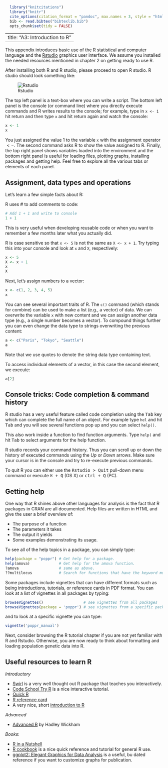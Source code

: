 ```r
  library("knitcitations")
  library("knitr")
  cite_options(citation_format = "pandoc", max.names = 3, style = "html", hyperlink = "to.doc")
  bib <- read.bibtex("bibtexlib.bib")
  opts_chunk$set(tidy = FALSE)
```
---
title: "A3: Introduction to R"
---

This appendix introduces basic use of the [R](http://www.r-project.org) statistical and computer language
and the [Rstudio](http://www.rstudio.com/ide/) graphics user interface. We assume you installed the needed resources mentioned in chapter 2 on getting ready to use R.

After installing both R and R studio, please proceed to open R studio. R studio should look something like:

![Rstudio](images/Rstudio.png)

The top left panel is a text-box where you can write a script. The bottom left panel is the console (or command line) where you directly execute commands and R writes results to the console; for example, type in `x <- 1` hit return and then type `x` and hit return again and watch the console:

```r
x <- 1
x
```

You just assigned the value 1 to the variable `x` with the assignment operator
$<-$. The second command asks R to show the value assigned to R. Finally, the
top right panel shows variables loaded into the environment and the bottom right
panel is useful for loading files, plotting graphs, installing packages and
getting help. Feel free to explore all the various tabs or elements of each
panel.

Assignment, data types and operations
---

Let's learn a few simple facts about R:

R uses # to add comments to code:
```r
# Add 1 + 1 and write to console
1 + 1
```

This is very useful when developing reusable code or when you want to remember a
few months later what you actually did.

R is case sensitive so that `x <- 5` is not the same as  `X <- x + 1`. Try
typing this into your console and look at `x` and `X`, respectively:

```r
x <- 5
X <- x + 1
x
X
```

Next, let's assign numbers to a vector:

```r
x <- c(1, 2, 3, 4, 5)
x
```

You can see several important traits of R. The `c()` command (which stands for
combine) can be used to make a list (e.g., a vector) of data. We can overwrite
the variable `x` with new content and we can assign another data type (e.g., a
single number becomes a vector). To compound things further you can even change
the data type to strings overwriting the previous content:

```r
a <- c("Paris", "Tokyo", "Seattle")
a
```
Note that we use quotes to denote the string data type containing text. 

To access individual elements of a vector, in this case the second element, we
execute:

```r
a[2]
```

Console tricks: Code completion & command history
---

R studio has a very useful feature called code completion using the
<kbd>Tab</kbd> key which can complete the full name of an object. For example
type `hel` and hit <kbd>Tab</kbd> and you will see several functions pop up and
you can select `help()`.

This also work inside a function to find function arguments. Type `help(` and
hit <kbd>Tab</kbd> to select arguments for the help function.

R studio records your command history. Thus you can scroll up or down the
history of executed commands using the *Up* or *Down* arrows. Make sure your
cursor is in the console and try to re-execute previous commands.

To quit R you can either use the <kbd>Rstudio > Quit</kbd> pull-down menu
command or execute <kbd>⌘ + Q</kbd> (OS X) or <kbd>ctrl + Q</kbd> (PC).

Getting help
---

One way that R shines above other languages for analysis is the fact that
R packages in CRAN are all documented. Help files are written in HTML and give
the user a brief overview of:

 - The purpose of a function
 - The parameters it takes
 - The output it yields
 - Some examples demonstrating its usage. 

To see all of the help topics in a package, you can simply type:

```r
help(package = "poppr") # Get help for a package.
help(amova)             # Get help for the amova function.
?amova                  # same as above.
??multilocus            # Search for functions that have the keyword multilocus.
```
Some packages include vignettes that can have different formats such as being
introductions, tutorials, or reference cards in PDF format. You can look at a
list of vignettes in all packages by typing:

```r
browseVignettes()                  # see vignettes from all packages
browseVignettes(package = 'poppr') # see vignettes from a specific package.
```

and to look at a specific vignette you can type:

```r
vignette('poppr_manual')
```

Next, consider browsing the R tutorial chapter if you are not yet familiar with
R and Rstudio. Otherwise, you are now ready to think about formatting and
loading population genetic data into R.


Useful resources to learn R
---

*Introductory*

 - [Swirl](http://swirlstats.com/) is a very well thought out R package that teaches you interactively.
 - [Code School Try R](https://www.codeschool.com/courses/try-r) is a nice interactive tutorial. 
 - [Quick R](http://www.statmethods.net/interface/help.html)
 - [R reference card](http://cran.r-project.org/doc/contrib/Short-refcard.pdf)
 - A very nice, short [introduction to R](http://ateucher.github.io/rcourse_site/index.html)

*Advanced*

 - [Advanced R](http://adv-r.had.co.nz/) by Hadley Wickham

*Books*:

 - [R in a Nutshell](http://oreilly.com/catalog/9780596801717) 
 - [R cookbook]() is a nice quick reference and tutorial for general R use.
 - [ggplot2: Elegant Graphics for Data Analysis]() is a useful, bu dated reference if you want to customize graphs for publication. 

